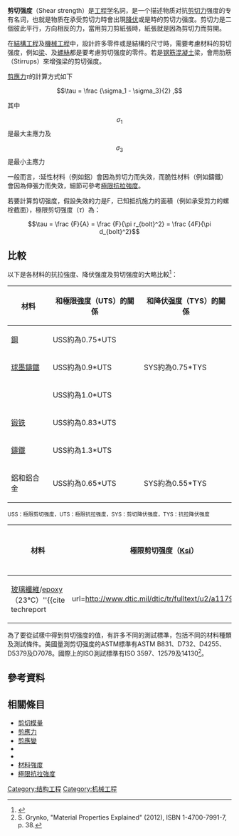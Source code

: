'''剪切强度'''（Shear strength）是[[工程学|工程学]]名詞，是一个描述物质对抗[[剪切力|剪切力]]强度的专有名词，也就是物质在承受剪切力時會出現[[降伏|降伏]]或是{{le|結構失效|structural failure}}時的剪切力强度。剪切力是二個彼此平行，方向相反的力，當用剪刀剪紙張時，紙張就是因為剪切力而剪開。

在[[結構工程|結構工程]]及[[機械工程|機械工程]]中，設計許多零件或是結構的尺寸時，需要考慮材料的剪切强度，例如[[梁_(结构)|梁]]、{{le|淺基礎|Shallow foundation}}及[[螺絲|螺絲]]都是要考慮剪切强度的零件。若是[[钢筋混凝土|钢筋混凝土]]梁，會用肋筋（Stirrups）來增強梁的剪切强度。

[[剪應力|剪應力]]<math>\tau</math>的計算方式如下
:<math>\tau = \frac {\sigma_1 - \sigma_3}{2} ,</math>

其中
:<math>\sigma_1</math>是最大主應力及
:<math>\sigma_3</math>是最小主應力

一般而言，:延性材料（例如鋁）會因為剪切力而失效，而脆性材料（例如鑄鐵）會因為伸張力而失效，細節可參考[[強度|極限抗拉強度]]。

若要計算剪切强度，假設失效的力是F，已知抵抗施力的面積（例如承受剪力的螺栓截面），極限剪切强度（<math>\tau</math>）為：
:<math>\tau = \frac {F}{A} = \frac {F}{\pi r_{bolt}^2} = \frac {4F}{\pi d_{bolt}^2}</math>

==比較==
以下是各材料的抗拉強度、降伏强度及剪切强度的大略比較<ref>{{Cite web |url=http://www.roymech.co.uk/Useful_Tables/Matter/shear_tensile.htm |title=存档副本 |access-date=2016-10-19 |archive-url=https://web.archive.org/web/20170501202122/http://www.roymech.co.uk/Useful_Tables/Matter/shear_tensile.htm |archive-date=2017-05-01 |dead-url=yes }}</ref>：
{| class="wikitable"
|-
! 材料
! 和極限強度（UTS）的關係
! 和降伏强度（TYS）的關係
|-
| [[鋼|鋼]]
| USS約為0.75*UTS
| {{le|米西斯降伏準則|von Mises yield criterion|SYS約為0.58*TYS}}
|-
| [[球墨鑄鐵|球墨鑄鐵]]
| USS約為0.9*UTS
| SYS約為0.75*TYS
|-
| {{le|展性鑄鐵|Malleable Iron}}
| USS約為1.0*UTS
| 
|-
| [[锻铁|锻铁]]
| USS約為0.83*UTS
| 
|-
| [[鑄鐵|鑄鐵]]
| USS約為1.3*UTS
|
|-
| 鋁和鋁合金
| USS約為0.65*UTS
| SYS約為0.55*TYS
|}
<small>USS：極限剪切强度，UTS：極限抗拉强度，SYS：剪切降伏强度，TYS：抗拉降伏强度</small>
{| class="wikitable"
|-
! 材料
! 極限剪切强度（[[磅力每平方英寸|Ksi]]）
! 極限剪切强度（[[MPa|MPa]]）
|-
| [[玻璃纖維|玻璃纖維]]/[[epoxy|epoxy]] （23℃）''<ref>{{cite techreport
|url=http://www.dtic.mil/dtic/tr/fulltext/u2/a117902.pdf
|first=DC
|last=Watson
|title=Mechanical Properties of E293/1581 Fiberglass-Epoxy Composite and of Several Adhesive Systems
|date=May 1982
|accessdate=24 October 2013
|publisher=Air Force Wright Aeronautical Laboratories
|place=Wright-Patterson Air Force, Ohio
|page=16
|archive-date=2018-10-24
|archive-url=https://web.archive.org/web/20181024073657/http://www.dtic.mil/dtic/tr/fulltext/u2/a117902.pdf
|dead-url=no
}}</ref>
| 7.82
| 53.9
|}

為了要從試樣中得到剪切强度的值，有許多不同的測試標準，包括不同的材料種類及測試條件。美國量測剪切强度的ASTM標準有ASTM B831、D732、D4255、D5379及D7078。國際上的ISO測試標準有ISO 3597、12579及14130<ref>S. Grynko, "Material Properties Explained" (2012), ISBN 1-4700-7991-7, p. 38.</ref>。

==參考資料==
{{reflist}}

==相關條目==
* [[剪切模量|剪切模量]]
* [[剪應力|剪應力]]
* [[形變|剪應變]]
* {{le|剪切强度 (土壤)|Shear strength (soil)}}
* {{le|剪切強度 (不連續)|Shear strength (Discontinuity)}}
* [[材料強度|材料強度]]
* [[強度|極限抗拉強度]]

[[Category:结构工程|Category:结构工程]]
[[Category:机械工程|Category:机械工程]]